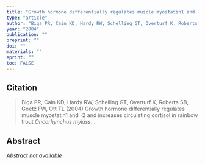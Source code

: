 ```yaml
---
title: "Growth hormone differentially regulates muscle myostatin1 and -2 and increases circulating cortisol in rainbow trout *Oncorhynchus mykiss*"
type: "article"
author: "Biga PR, Cain KD, Hardy RW, Schelling GT, Overturf K, Roberts SB, Goetz FW, Ott TL"
year: "2004"
publication: ""
preprint: ""
doi: ""
materials: ""
eprint: ""
toc: FALSE
---
```


## Citation

> Biga PR, Cain KD, Hardy RW, Schelling GT, Overturf K, Roberts SB, Goetz FW, Ott TL (2004) Growth hormone differentially regulates muscle myostatin1 and -2 and increases circulating cortisol in rainbow trout *Oncorhynchus mykiss*. . 

## Abstract

*Abstract not available*
